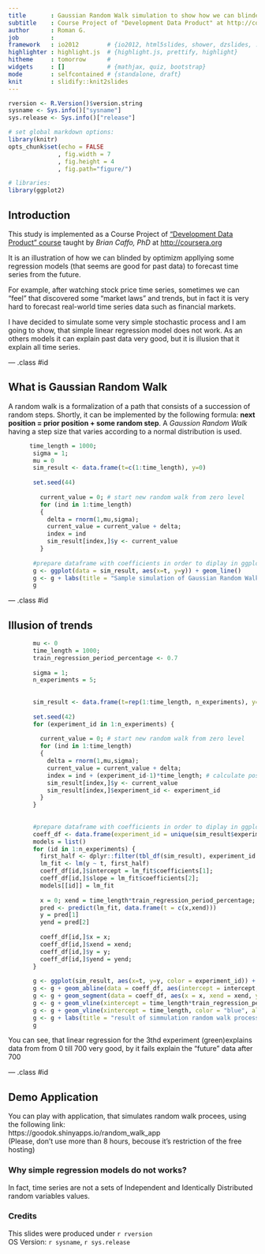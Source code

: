 ```yaml
---
title       : Gaussian Random Walk simulation to show how we can blinded
subtitle    : Course Project of "Development Data Product" at http://coursera.org
author      : Roman G.
job         : 
framework   : io2012        # {io2012, html5slides, shower, dzslides, ...}
highlighter : highlight.js  # {highlight.js, prettify, highlight}
hitheme     : tomorrow      # 
widgets     : []            # {mathjax, quiz, bootstrap}
mode        : selfcontained # {standalone, draft}
knit        : slidify::knit2slides
---
```



```r
rversion <- R.Version()$version.string
sysname <- Sys.info()["sysname"]
sys.release <- Sys.info()["release"]

# set global markdown options:
library(knitr)
opts_chunk$set(echo = FALSE
              , fig.width = 7
              , fig.height = 4
              , fig.path="figure/")

# libraries:
library(ggplot2)
```
## Introduction

This study is implemented  as a Course Project of ["Development Data Product" course](https://www.coursera.org/course/devdataprod) taught by *Brian Caffo, PhD* at <http://coursera.org>    


It is an illustration of how we can blinded by optimizm appllying some regression models (that seems are good for past data)  to forecast time series from the future.

For example, after watching stock price time series, sometimes we can "feel" that discovered some "market laws"  and trends, but in fact it is very hard to forecast real-world time series data such as financial markets. 

I have decided to simulate some very simple stochastic process and I am going to show, that simple linear regression model does not work. As an others models it can explain past data very good, but it is illusion that it explain all time series.

--- .class #id 

## What is Gaussian Random Walk

A random walk is a formalization of a path that consists of a succession of random steps. Shortly, it can be implemented by the following formula:  **next position = prior position + some random step**.  A *Gaussion Random Walk* having a step size that varies according to a normal distribution is used.

```r
      time_length = 1000;
       sigma = 1;              
       mu = 0       
       sim_result <- data.frame(t=c(1:time_length), y=0)
       
       set.seed(44)
         
         current_value = 0; # start new random walk from zero level
         for (ind in 1:time_length)
         {      
           delta = rnorm(1,mu,sigma);
           current_value = current_value + delta;
           index = ind 
           sim_result[index,]$y <- current_value           
         }
       
       #prepare dataframe with coefficients in order to diplay in ggplot using common colors for geom_abline and geom_line        
       g <- ggplot(data = sim_result, aes(x=t, y=y)) + geom_line()         
       g <- g + labs(title = "Sample simulation of Gaussian Random Walk process  (mu=0, sigma=1)", x = "time", y = "distance from start")
       g

```

--- .class #id 

## Illusion of trends

```r
       mu <- 0
       time_length = 1000;
       train_regression_period_percentage <- 0.7
       
       sigma = 1;              
       n_experiments = 5;
       
       
       sim_result <- data.frame(t=rep(1:time_length, n_experiments), y=0, experiment_id = as.factor(rep(1:n_experiments, each=time_length)))
       
       set.seed(42)
       for (experiment_id in 1:n_experiments) {
         
         current_value = 0; # start new random walk from zero level
         for (ind in 1:time_length)
         {      
           delta = rnorm(1,mu,sigma);
           current_value = current_value + delta;
           index = ind + (experiment_id-1)*time_length; # calculate position in the dataframe
           sim_result[index,]$y <- current_value
           sim_result[index,]$experiment_id <- experiment_id
         }
       }
       
       
       #prepare dataframe with coefficients in order to diplay in ggplot using common colors for geom_abline and geom_line 
       coeff_df <- data.frame(experiment_id = unique(sim_result$experiment_id), intercept = 0, slope = 0, x = 0, xend = 0, y = 0, yend = 0);
       models = list()
       for (id in 1:n_experiments) {
         first_half <- dplyr::filter(tbl_df(sim_result), experiment_id == id, t <= time_length*train_regression_period_percentage )  
         lm_fit <- lm(y ~ t, first_half)  
         coeff_df[id,]$intercept = lm_fit$coefficients[1];
         coeff_df[id,]$slope = lm_fit$coefficients[2];  
         models[[id]] = lm_fit  
         
         x = 0; xend = time_length*train_regression_period_percentage;
         pred <- predict(lm_fit, data.frame(t = c(x,xend)))
         y = pred[1]
         yend = pred[2]
         
         coeff_df[id,]$x = x;
         coeff_df[id,]$xend = xend;
         coeff_df[id,]$y = y;
         coeff_df[id,]$yend = yend;
       }
       
       g <- ggplot(sim_result, aes(x=t, y=y, color = experiment_id)) + geom_line()  
       g <- g + geom_abline(data = coeff_df, aes(intercept = intercept, slope = slope, color= experiment_id), linetype = 2) # plot linear extrapolation fitted by using half of time series
       g <- g + geom_segment(data = coeff_df, aes(x = x, xend = xend, y=y, yend = yend, color= experiment_id), linetype = 1, size = 1, arrow=arrow()) # linear regression
       g <- g + geom_vline(xintercept = time_length*train_regression_period_percentage, color = "black", alpha = 1/2) # to show half time
       g <- g + geom_vline(xintercept = time_length, color = "blue", alpha = 1/2) # to end of period
       g <- g + labs(title = "result of simmulation random walk processes", x = "time", y = "distance from start")
       g

```

You can see, that  linear regression for the 3thd experiment (green)explains data from from 0 till 700 very good, by it fails explain the "future" data after 700

--- .class #id 


## Demo Application

You can play with application, that simulates random walk procees, using the following link:  
https://goodok.shinyapps.io/random_walk_app  
(Please, don't use more than 8 hours, becouse it's restriction of the free hosting)

### Why simple regression models do not works?
In fact, time series are not a sets of Independent and Identically Distributed random variables values.

### Credits

This slides were produced under
`r rversion`  
OS Version: `r sysname`, `r sys.release`






